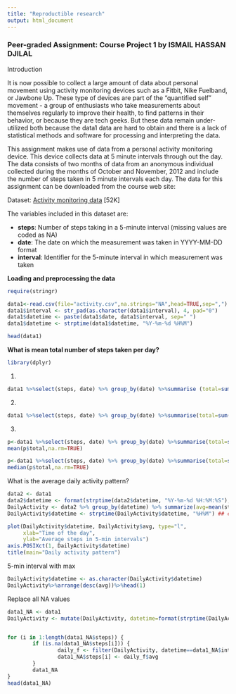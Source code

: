 ```yaml
---
title: "Reproductible research"
output: html_document
---
```


### Peer-graded Assignment: Course Project 1 by ISMAIL HASSAN DJILAL
Introduction

It is now possible to collect a large amount of data about personal movement using activity monitoring devices such as a Fitbit, Nike Fuelband, or Jawbone Up. These type of devices are part of the "quantified self" movement - a group of enthusiasts who take measurements about themselves regularly to improve their health, to find patterns in their behavior, or because they are tech geeks. But these data remain under-utilized both because the data1 data are hard to obtain and there is a lack of statistical methods and software for processing and interpreting the data.

This assignment makes use of data from a personal activity monitoring device. This device collects data at 5 minute intervals through out the day. The data consists of two months of data from an anonymous individual collected during the months of October and November, 2012 and include the number of steps taken in 5 minute intervals each day.
The data for this assignment can be downloaded from the course web site:

Dataset: [Activity monitoring data](https://d396qusza40orc.cloudfront.net/repdata%2Fdata%2Factivity.zip) [52K]

The variables included in this dataset are:

* **steps**: Number of steps taking in a 5-minute interval (missing values are coded as NA)
* **date**: The date on which the measurement was taken in YYYY-MM-DD format
* **interval**: Identifier for the 5-minute interval in which measurement was taken


**Loading and preprocessing the data**

```r
require(stringr)

data1<-read.csv(file="activity.csv",na.strings="NA",head=TRUE,sep=",")
data1$interval <- str_pad(as.character(data1$interval), 4, pad="0")
data1$datetime <- paste(data1$date, data1$interval, sep=" ")
data1$datetime <- strptime(data1$datetime, "%Y-%m-%d %H%M")

head(data1)
```
**What is mean total number of steps taken per day?**


```r
library(dplyr)
```
1.

```r
data1 %>%select(steps, date) %>% group_by(date) %>%summarise (total=sum(steps,na.rm=TRUE))
```
2.
```r
data1 %>%select(steps, date) %>% group_by(date) %>%summarise(total=sum(steps,na.rm=TRUE))%>%with(hist(total, breaks=20,main="Histogram of the total number of steps taken each day", xlab = "Number of Steps"))
```
3.

```r
p<-data1 %>%select(steps, date) %>% group_by(date) %>%summarise(total=sum(steps,na.rm=TRUE),mean=mean(steps,na.rm=TRUE),median=median(steps,na.rm=TRUE))
mean(p$total,na.rm=TRUE)
```

```r
p<-data1 %>%select(steps, date) %>% group_by(date) %>%summarise(total=sum(steps,na.rm=TRUE),mean=mean(steps,na.rm=TRUE),median=median(steps,na.rm=TRUE))
median(p$total,na.rm=TRUE)
```
What is the average daily activity pattern?
```r
data2 <- data1
data2$datetime <- format(strptime(data2$datetime, "%Y-%m-%d %H:%M:%S"), "%H%M")
DailyActivity <- data2 %>% group_by(datetime) %>% summarize(avg=mean(steps, na.rm=TRUE))
DailyActivity$datetime <- strptime(DailyActivity$datetime, "%H%M") ## convert back to time series

plot(DailyActivity$datetime, DailyActivity$avg, type="l",
     xlab="Time of the day", 
     ylab="Average steps in 5-min intervals") 
axis.POSIXct(1, DailyActivity$datetime)
title(main="Daily activity pattern")

```

5-min interval with max

```r
DailyActivity$datetime <- as.character(DailyActivity$datetime)
DailyActivity%>%arrange(desc(avg))%>%head(1)
```

Replace all NA values

```r

data1_NA <- data1
DailyActivity <- mutate(DailyActivity, datetime=format(strptime(DailyActivity$datetime, "%Y-%m-%d %H:%M:%S"), "%H%M"))


for (i in 1:length(data1_NA$steps)) {
        if (is.na(data1_NA$steps[i])) {
                daily_f <- filter(DailyActivity, datetime==data1_NA$interval[i])
                data1_NA$steps[i] <- daily_f$avg
        }
        data1_NA
}
head(data1_NA)
```